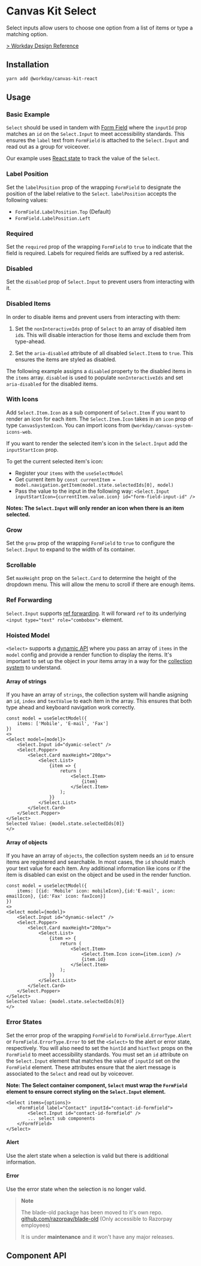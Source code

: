 


<Meta title="Components/Inputs/Select" component={Select} />

# Canvas Kit Select

Select inputs allow users to choose one option from a list of items or type a matching option.

[> Workday Design Reference](https://design.workday.com/components/inputs/select)

## Installation

```sh
yarn add @workday/canvas-kit-react
```

## Usage

### Basic Example

`Select` should be used in tandem with [Form Field](/components/inputs/form-field/) where the
`inputId` prop matches an `id` on the `Select.Input` to meet accessibility standards. This ensures
the `label` text from `FormField` is attached to the `Select.Input` and read out as a group for
voiceover.

<ExampleCodeBlock code={Basic} />

Our example uses [React state](<(https://react.dev/learn/state-a-components-memory)>) to track the
value of the `Select`.

### Label Position

Set the `labelPosition` prop of the wrapping `FormField` to designate the position of the label
relative to the `Select`. `labelPosition` accepts the following values:

- `FormField.LabelPosition.Top` (Default)
- `FormField.LabelPosition.Left`

<ExampleCodeBlock code={LabelPosition} />

### Required

Set the `required` prop of the wrapping `FormField` to `true` to indicate that the field is
required. Labels for required fields are suffixed by a red asterisk.

<ExampleCodeBlock code={Required} />

### Disabled

Set the `disabled` prop of `Select.Input` to prevent users from interacting with it.

<ExampleCodeBlock code={Disabled} />

### Disabled Items

In order to disable items and prevent users from interacting with them:

1. Set the `nonInteractiveIds` prop of `Select` to an array of disabled item `id`s. This will
   disable interaction for those items and exclude them from type-ahead.

2. Set the `aria-disabled` attribute of all disabled `Select.Item`s to `true`. This ensures the
   items are styled as disabled.

The following example assigns a `disabled` property to the disabled items in the `items` array.
`disabled` is used to populate `nonInteractiveIds` and set `aria-disabled` for the disabled items.

<ExampleCodeBlock code={DisabledOptions} />

### With Icons

Add `Select.Item.Icon` as a sub component of `Select.Item` if you want to render an icon for each
item. The `Select.Item.Icon` takes in an `icon` prop of type `CanvasSystemIcon`. You can import
icons from `@workday/canvas-system-icons-web`.

If you want to render the selected item's icon in the `Select.Input` add the `inputStartIcon` prop.

To get the current selected item's icon:

- Register your `items` with the `useSelectModel`
- Get current item by
  `const currentItem = model.navigation.getItem(model.state.selectedIds[0], model)`
- Pass the value to the input in the following way:
  `<Select.Input inputStartIcon={currentItem.value.icon} id="form-field-input-id" />`

**Notes: The `Select.Input` will only render an icon when there is an item selected.**

<ExampleCodeBlock code={WithIcons} />

### Grow

Set the `grow` prop of the wrapping `FormField` to `true` to configure the `Select.Input` to expand
to the width of its container.

<ExampleCodeBlock code={Grow} />

### Scrollable

Set `maxHeight` prop on the `Select.Card` to determine the height of the dropdown menu. This will
allow the menu to scroll if there are enough items.

<ExampleCodeBlock code={Scrollable} />

### Ref Forwarding

`Select.Input` supports [ref forwarding](https://reactjs.org/docs/forwarding-refs.html). It will
forward `ref` to its underlying `<input type="text" role="combobox">` element.

<ExampleCodeBlock code={RefForwarding} />

### Hoisted Model

`<Select>` supports a
[dynamic API](/getting-started/for-developers/resources/collection-api/#dynamic-items) where you
pass an array of `items` in the `model` config and provide a render function to display the items.
It's important to set up the object in your items array in a way for the
[collection system](/getting-started/for-developers/resources/collection-api/) to understand.

#### Array of strings

If you have an array of `strings`, the collection system will handle asigning an `id`, `index` and
`textValue` to each item in the array. This ensures that both type ahead and keyboard navigation
work correctly.

```tsx
const model = useSelectModel({
	items: ['Mobile', 'E-mail', 'Fax']
})
<>
<Select model={model}>
	<Select.Input id="dyamic-select" />
	<Select.Popper>
		<Select.Card maxHeight="200px">
			<Select.List>
				{item => {
					return (
						<Select.Item>
							{item}
						</Select.Item>
					);
				}}
			</Select.List>
		</Select.Card>
	</Select.Popper>
</Select>
Selected Value: {model.state.selectedIds[0]}
</>
```

#### Array of objects

If you have an array of `objects`, the collection system needs an `id` to ensure items are
registered and searchable. In most cases, the `id` should match your text value for each item. Any
additional information like icons or if the item is disabled can exist on the object and be used in
the render function.

```tsx
const model = useSelectModel({
	items: [{id: 'Mobile' icon: mobileIcon},{id:'E-mail', icon: emailIcon}, {id:'Fax' icon: faxIcon}]
})
<>
<Select model={model}>
	<Select.Input id="dynamic-select" />
	<Select.Popper>
		<Select.Card maxHeight="200px">
			<Select.List>
				{item => {
					return (
						<Select.Item>
							<Select.Item.Icon icon={item.icon} />
							{item.id}
						</Select.Item>
					);
				}}
			</Select.List>
		</Select.Card>
	</Select.Popper>
</Select>
Selected Value: {model.state.selectedIds[0]}
</>
```

<ExampleCodeBlock code={HoistedModel} />

### Error States

Set the error prop of the wrapping `FormField` to `FormField.ErrorType.Alert` or
`FormField.ErrorType.Error` to set the `<Select>` to the alert or error state, respectively. You
will also need to set the `hintId` and `hintText` props on the `FormField` to meet accessibility
standards. You must set an `id` attribute on the `Select.Input` element that matches the value of
`inputId` set on the `FormField` element. These attributes ensure that the alert message is
associated to the `Select` and read out by voiceover.

**Note: The Select container component, `Select` must wrap the `FormField` element to ensure correct
styling on the `Select.Input` element.**

```tsx
<Select items={options}>
	<FormField label="Contact" inputId="contact-id-formfield">
		<Select.Input id="contact-id-formfield" />
		... select sub components
	</FormfField>
</Select>
```

#### Alert

Use the alert state when a selection is valid but there is additional information.

<ExampleCodeBlock code={Alert} />

#### Error

Use the error state when the selection is no longer valid.

> **Note**
>
> The blade-old package has been moved to it's own repo.
> [github.com/razorpay/blade-old](https://github.com/razorpay/blade-old) (Only accessible to Razorpay employees)
>
> It is under **maintenance** and it won't have any major releases.

<ExampleCodeBlock code={Error} />

## Component API

<SymbolDoc name="Select" fileName="/react/" />
